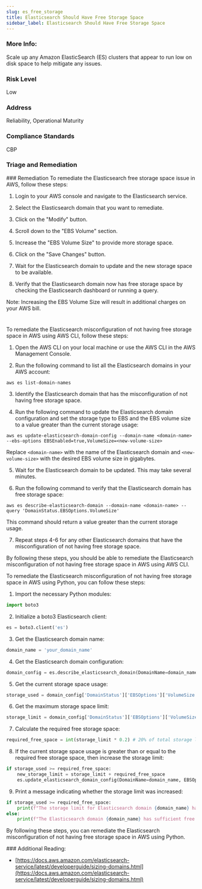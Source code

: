 ```yaml
---
slug: es_free_storage
title: Elasticsearch Should Have Free Storage Space
sidebar_label: Elasticsearch Should Have Free Storage Space
---
```


### More Info:

Scale up any Amazon ElasticSearch (ES) clusters that appear to run low on disk space to help mitigate any issues.

### Risk Level

Low

### Address

Reliability, Operational Maturity

### Compliance Standards

CBP


### Triage and Remediation
<Tabs>
<Tab title='Remediation'>
### Remediation

<AccordionGroup>
<Accordion title='Using Console' defaultOpen='true'>
To remediate the Elasticsearch free storage space issue in AWS, follow these steps:

1. Login to your AWS console and navigate to the Elasticsearch service.

2. Select the Elasticsearch domain that you want to remediate.

3. Click on the "Modify" button.

4. Scroll down to the "EBS Volume" section.

5. Increase the "EBS Volume Size" to provide more storage space.

6. Click on the "Save Changes" button.

7. Wait for the Elasticsearch domain to update and the new storage space to be available.

8. Verify that the Elasticsearch domain now has free storage space by checking the Elasticsearch dashboard or running a query.

Note: Increasing the EBS Volume Size will result in additional charges on your AWS bill.

#
</Accordion>

<Accordion title='Using CLI'>
To remediate the Elasticsearch misconfiguration of not having free storage space in AWS using AWS CLI, follow these steps:

1. Open the AWS CLI on your local machine or use the AWS CLI in the AWS Management Console.

2. Run the following command to list all the Elasticsearch domains in your AWS account:

```
aws es list-domain-names
```

3. Identify the Elasticsearch domain that has the misconfiguration of not having free storage space.

4. Run the following command to update the Elasticsearch domain configuration and set the storage type to EBS and the EBS volume size to a value greater than the current storage usage:

```
aws es update-elasticsearch-domain-config --domain-name <domain-name> --ebs-options EBSEnabled=true,VolumeSize=<new-volume-size>
```

Replace `<domain-name>` with the name of the Elasticsearch domain and `<new-volume-size>` with the desired EBS volume size in gigabytes.

5. Wait for the Elasticsearch domain to be updated. This may take several minutes.

6. Run the following command to verify that the Elasticsearch domain has free storage space:

```
aws es describe-elasticsearch-domain --domain-name <domain-name> --query 'DomainStatus.EBSOptions.VolumeSize'
```

This command should return a value greater than the current storage usage.

7. Repeat steps 4-6 for any other Elasticsearch domains that have the misconfiguration of not having free storage space.

By following these steps, you should be able to remediate the Elasticsearch misconfiguration of not having free storage space in AWS using AWS CLI.
</Accordion>

<Accordion title='Using Python'>
To remediate the Elasticsearch misconfiguration of not having free storage space in AWS using Python, you can follow these steps:

1. Import the necessary Python modules:

```python
import boto3
```

2. Initialize a boto3 Elasticsearch client:

```python
es = boto3.client('es')
```

3. Get the Elasticsearch domain name:

```python
domain_name = 'your_domain_name'
```

4. Get the Elasticsearch domain configuration:

```python
domain_config = es.describe_elasticsearch_domain(DomainName=domain_name)
```

5. Get the current storage space usage:

```python
storage_used = domain_config['DomainStatus']['EBSOptions']['VolumeSize'] - domain_config['DomainStatus']['EBSOptions']['FreeSpace']
```

6. Get the maximum storage space limit:

```python
storage_limit = domain_config['DomainStatus']['EBSOptions']['VolumeSize']
```

7. Calculate the required free storage space:

```python
required_free_space = int(storage_limit * 0.2) # 20% of total storage limit
```

8. If the current storage space usage is greater than or equal to the required free storage space, then increase the storage limit:

```python
if storage_used >= required_free_space:
    new_storage_limit = storage_limit + required_free_space
    es.update_elasticsearch_domain_config(DomainName=domain_name, EBSOptions={'EBSEnabled': True, 'VolumeSize': new_storage_limit})
```

9. Print a message indicating whether the storage limit was increased:

```python
if storage_used >= required_free_space:
    print(f"The storage limit for Elasticsearch domain {domain_name} has been increased to {new_storage_limit} GB.")
else:
    print(f"The Elasticsearch domain {domain_name} has sufficient free storage space.")
```

By following these steps, you can remediate the Elasticsearch misconfiguration of not having free storage space in AWS using Python.
</Accordion>

</AccordionGroup>
</Tab>
</Tabs>
### Additional Reading:

- [https://docs.aws.amazon.com/elasticsearch-service/latest/developerguide/sizing-domains.html](https://docs.aws.amazon.com/elasticsearch-service/latest/developerguide/sizing-domains.html) 

